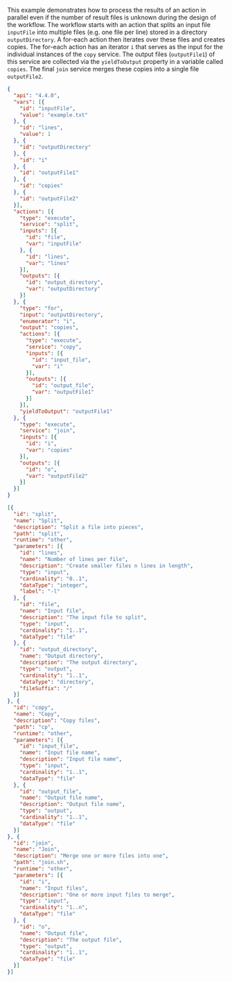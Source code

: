 
This example demonstrates how to process the results of an action in parallel
even if the number of result files is unknown during the design of the workflow.
The workflow starts with an action that splits an input file `inputFile` into
multiple files (e.g. one file per line) stored in a directory `outputDirectory`.
A for-each action then iterates over these files and creates copies. The
for-each action has an iterator `i` that serves as the input for the individual
instances of the `copy` service. The output files (`outputFile1`) of this service
are collected via the `yieldToOutput` property in a variable called `copies`.
The final `join` service merges these copies into a single file `outputFile2`.

<CodeExample title="Workflow:">

```json code-example
{
  "api": "4.4.0",
  "vars": [{
    "id": "inputFile",
    "value": "example.txt"
  }, {
    "id": "lines",
    "value": 1
  }, {
    "id": "outputDirectory"
  }, {
    "id": "i"
  }, {
    "id": "outputFile1"
  }, {
    "id": "copies"
  }, {
    "id": "outputFile2"
  }],
  "actions": [{
    "type": "execute",
    "service": "split",
    "inputs": [{
      "id": "file",
      "var": "inputFile"
    }, {
      "id": "lines",
      "var": "lines"
    }],
    "outputs": [{
      "id": "output_directory",
      "var": "outputDirectory"
    }]
  }, {
    "type": "for",
    "input": "outputDirectory",
    "enumerator": "i",
    "output": "copies",
    "actions": [{
      "type": "execute",
      "service": "copy",
      "inputs": [{
        "id": "input_file",
        "var": "i"
      }],
      "outputs": [{
        "id": "output_file",
        "var": "outputFile1"
      }]
    }],
    "yieldToOutput": "outputFile1"
  }, {
    "type": "execute",
    "service": "join",
    "inputs": [{
      "id": "i",
      "var": "copies"
    }],
    "outputs": [{
      "id": "o",
      "var": "outputFile2"
    }]
  }]
}
```

</CodeExample>

<CodeExample title="Service metadata:">

```json code-example
[{
  "id": "split",
  "name": "Split",
  "description": "Split a file into pieces",
  "path": "split",
  "runtime": "other",
  "parameters": [{
    "id": "lines",
    "name": "Number of lines per file",
    "description": "Create smaller files n lines in length",
    "type": "input",
    "cardinality": "0..1",
    "dataType": "integer",
    "label": "-l"
  }, {
    "id": "file",
    "name": "Input file",
    "description": "The input file to split",
    "type": "input",
    "cardinality": "1..1",
    "dataType": "file"
  }, {
    "id": "output_directory",
    "name": "Output directory",
    "description": "The output directory",
    "type": "output",
    "cardinality": "1..1",
    "dataType": "directory",
    "fileSuffix": "/"
  }]
}, {
  "id": "copy",
  "name": "Copy",
  "description": "Copy files",
  "path": "cp",
  "runtime": "other",
  "parameters": [{
    "id": "input_file",
    "name": "Input file name",
    "description": "Input file name",
    "type": "input",
    "cardinality": "1..1",
    "dataType": "file"
  }, {
    "id": "output_file",
    "name": "Output file name",
    "description": "Output file name",
    "type": "output",
    "cardinality": "1..1",
    "dataType": "file"
  }]
}, {
  "id": "join",
  "name": "Join",
  "description": "Merge one or more files into one",
  "path": "join.sh",
  "runtime": "other",
  "parameters": [{
    "id": "i",
    "name": "Input files",
    "description": "One or more input files to merge",
    "type": "input",
    "cardinality": "1..n",
    "dataType": "file"
  }, {
    "id": "o",
    "name": "Output file",
    "description": "The output file",
    "type": "output",
    "cardinality": "1..1",
    "dataType": "file"
  }]
}]
```

</CodeExample>
